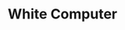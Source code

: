 ---
title: "White Computer"
meta_title: "White Computer craft"
description: "Craft de White Computer"
rank: "d"
draft: false
name: "White Computer"
recipe_img: "https://wiki.pokexgames.com/images/d/df/White_Computer.png"
level: 30
craft_time: 1680
result: 1
value_npc: 1
ingredients:
  - name: "Glass"
    quantity: 1
    item_img: "https://wiki.pokexgames.com/images/1/15/Glass.png"
    value_npc: 1
  - name: "Piece of Steel"
    quantity: 100
    item_img: "https://wiki.pokexgames.com/images/c/c1/PieceOfSteel.png"
    value_npc: 1
  - name: "Electric Box"
    quantity: 1
    item_img: "https://wiki.pokexgames.com/images/6/6c/ElectricBox.png"
    value_npc: 1
  - name: "Iron Ore"
    quantity: 6
    item_img: "https://wiki.pokexgames.com/images/e/e7/Iron_ore.png"
    value_npc: 1
---